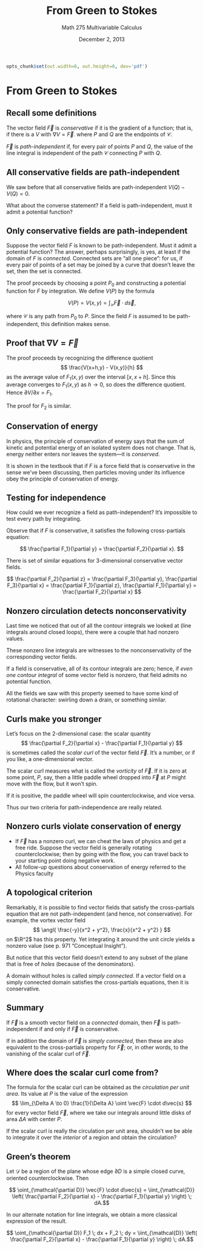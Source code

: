 % From Green to Stokes
% Math 275 Multivariable Calculus
% December 2, 2013

```{r setup, echo=FALSE, include=FALSE}
opts_chunk$set(out.width=6, out.height=6, dev='pdf')
```

# From Green to Stokes

## Recall some definitions

The vector field $\vec{F}$ is *conservative* if it is the gradient of a function; that is, if there is a $V$ with $\nabla V = \vec{F}$. 
\begin{equation*}
    \oint_{\mathcal{C}} \nabla V \cdot d\vec{s} = V(Q) - V(P)
\end{equation*}
where $P$ and $Q$ are the endpoints of $\mathcal{C}$.

$\vec{F}$ is *path-independent* if, for every pair of points $P$ and $Q$, the value of the line integral
\begin{equation*}
    \int_{\mathcal{C}} \vec{F} \cdot d\vec{s}
\end{equation*}
is independent of the path $\mathcal{C}$ connecting $P$ with $Q$.

## All conservative fields are path-independent

We saw before that all conservative fields are path-independent $V(Q) - V(Q) = 0$.

What about the converse statement? If a field is path-independent, must it admit a potential function?

## Only conservative fields are path-independent

Suppose the vector field $F$ is known to be path-independent. Must it admit a potential function? The answer, perhaps surprisingly, is yes, at least if the domain of $F$ is *connected*. Connected sets are "all one piece": for us, if every pair of points of a set may be joined by a curve that doesn't leave the set, then the set is connected.

The proof proceeds by choosing a point $P_0$ and constructing a potential function for $F$ by integration. We define $V(P)$ by the formula

$$ V(P) = V(x,y) = \int_{\mathcal{C}} \vec{F} \cdot d\vec{s}, $$

where $\mathcal{C}$ is any path from $P_0$ to $P$. Since the field $F$ is assumed to be path-independent, this definition makes sense.

## Proof that $\nabla V = \vec{F}$

The proof proceeds by recognizing the difference quotient
$$ \frac{V(x+h,y) - V(x,y)}{h} $$ as the average value of $F_1(x,y)$ over the interval $[x,x+h]$. Since this average converges to $F_1(x,y)$ as $h \to 0$, so does the difference quotient. Hence $\partial V/\partial x = F_1$. 

The proof for $F_2$ is similar.

## Conservation of energy

In physics, the principle of conservation of energy says that the sum of kinetic and potential energy of an isolated system does not change. That is, energy neither enters nor leaves the system---it is *conserved*. 

It is shown in the textbook that if $F$ is a force field that is conservative in the sense we've been discussing, then particles moving under its influence obey the principle of conservation of energy.

## Testing for independence

How could we ever recognize a field as path-independent? It's impossible to test every path by integrating. 

Observe that if $F$ is conservative, it satisfies the following cross-partials equation:

$$ \frac{\partial F_1}{\partial y} = \frac{\partial F_2}{\partial x}. $$

There is set of similar equations for 3-dimensional conservative vector fields.

$$ \frac{\partial F_2}{\partial z} = \frac{\partial F_3}{\partial y}, \frac{\partial F_3}{\partial x} = \frac{\partial F_1}{\partial z}, \frac{\partial F_1}{\partial y} = \frac{\partial F_2}{\partial x} $$

## Nonzero circulation detects nonconservativity

Last time we noticed that out of all the contour integrals we looked at (line integrals around closed loops), there were a couple that had nonzero values. 

These nonzero line integrals are witnesses to the nonconservativity of the corresponding vector fields.

If a field is conservative, all of its contour integrals are zero; hence, if *even one contour integral* of some vector field is nonzero, that field admits no potential function. 

All the fields we saw with this property seemed to have some kind of rotational character: swirling down a drain, or something similar.

## Curls make you stronger

Let's focus on the 2-dimensional case: the scalar quantity 
$$ \frac{\partial F_2}{\partial x} - \frac{\partial F_1}{\partial y} $$
is sometimes called the *scalar curl* of the vector field $\vec{F}$. It's a number, or if you like, a one-dimensional vector.

The scalar curl measures what is called the *vorticity* of $\vec{F}$. If it is zero at some point, $P$, say, then a little paddle wheel dropped into $\vec{F}$ at $P$ might move with the flow, but it won't spin.

If it is positive, the paddle wheel will spin counterclockwise, and vice versa. 

Thus our two criteria for path-independence are really related.

## Nonzero curls violate conservation of energy

* If $\vec{F}$ has a nonzero curl, we can cheat the laws of physics and get a free ride. Suppose the vector field is generally rotating counterclockwise; then by going with the flow, you can travel back to your starting point doing negative work.
* All follow-up questions about conservation of energy referred to the Physics faculty

## A topological criterion

Remarkably, it is possible to find vector fields that satisfy the cross-partials equation that are not path-independent (and hence, not conservative). For example, the vortex vector field
$$ \angl{ \frac{-y}{x^2 + y^2}, \frac{x}{x^2 + y^2} } $$
on $\R^2$ has this property. Yet integrating it around the unit circle yields a nonzero value (see p. 971 "Conceptual Insight").

But notice that this vector field doesn't extend to any subset of the plane that is free of *holes* (because of the denominators).

A domain without holes is called *simply connected*. If a vector field on a simply connected domain satisfies the cross-partials equations, then it is conservative.

## Summary

If $\vec{F}$ is a smooth vector field on a *connected* domain, then $\vec{F}$ is path-independent if and only if $\vec{F}$ is conservative.

If in addition the domain of $\vec{F}$ is *simply connected*, then these are also equivalent to the cross-partials property for $\vec{F}$; or, in other words, to the vanishing of the scalar curl of $\vec{F}$.

## Where does the scalar curl come from?

The formula for the scalar curl can be obtained as the *circulation per unit area*. Its value at $P$ is the value of the expression
$$ \lim_{\Delta A \to 0} \frac{1}{\Delta A} \oint \vec{F} \cdot d\vec{s} $$
for every vector field $\vec{F}$, where we take our integrals around little disks of area $\Delta A$ with center $P$.

If the scalar curl is really the circulation per unit area, shouldn't we be able to integrate it over the *interior* of a region and obtain the circulation?

## Green's theorem

Let $\mathcal{D}$ be a region of the plane whose edge $\partial D$ is a simple closed curve, oriented counterclockwise. Then

$$ \oint_{\mathcal{\partial D}} \vec{F} \cdot d\vec{s} = \iint_{\mathcal{D}} \left( \frac{\partial F_2}{\partial x} - \frac{\partial F_1}{\partial y} \right) \; dA.$$

In our alternate notation for line integrals, we obtain a more classical expression of the result.

$$ \oint_{\mathcal{\partial D}} F_1 \; dx + F_2 \; dy = \iint_{\mathcal{D}} \left( \frac{\partial F_2}{\partial x} - \frac{\partial F_1}{\partial y} \right) \; dA.$$
